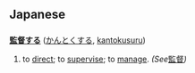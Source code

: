 == Japanese ==
=== {{t3verb}} ===
'''[[監督]]する''' ([[かんとくする]], [[kantokusuru]])

# to [[direct]]; to [[supervise]]; to [[manage]].  ''(See ''[[監督]]'' )''